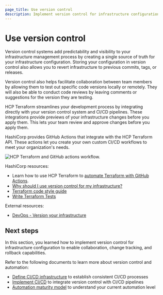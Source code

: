 ```yaml
---
page_title: Use version control
description: Implement version control for infrastructure configuration to enable collaboration, change tracking, and rollback capabilities.
---
```


# Use version control

Version control systems add predictability and visibility to your infrastructure management process by creating a single source of truth for your infrastructure configuration. Storing your configuration in version control also allows you to revert infrastructure to previous commits, tags, or releases.

Version control also helps facilitate collaboration between team members by allowing them to test out specific code versions locally or remotely. They will also be able to conduct code reviews by leaving comments or suggestions for the version they are testing.

HCP Terraform streamlines your development process by integrating directly with your version control system and CI/CD pipelines.  These integrations provide  previews of your infrastructure changes before you apply them. This lets your team review and approve changes before you apply them. 

HashiCorp provides GitHub Actions that integrate with the HCP Terraform API. These actions let you create your own custom CI/CD workflows to meet your organization's needs.

![HCP Terraform and GitHub actions workflow.](/img/well-architected-framework/hcp-tf-github-actions-workflow.png)

HashiCorp resources:
- Learn how to use HCP Terraform to [automate Terraform with GitHub Actions](/terraform/tutorials/automation/github-actions).
- [Why should I use version control for my infrastructure?](https://www.hashicorp.com/resources/why-use-version-control-for-infrastructure)
- [Terraform code style guide](/terraform/language/style)
- [Write Terraform Tests](/terraform/tutorials/configuration-language/test)

External resources:
- [DevOps - Version your infrastructure](https://devops.com/version-your-infrastructure/)

## Next steps

In this section, you learned how to implement version control for infrastructure configuration to enable collaboration, change tracking, and rollback capabilities.

Refer to the following documents to learn more about version control and automation:

- [Define CI/CD infrastructure](/well-architected-framework/define-and-automate-processes/define/cicd) to establish consistent CI/CD processes
- [Implement CI/CD](/well-architected-framework/define-and-automate-processes/automate/cicd) to integrate version control with CI/CD pipelines
- [Automation maturity model](/well-architected-framework/define-and-automate-processes/process-automation) to understand your current automation level